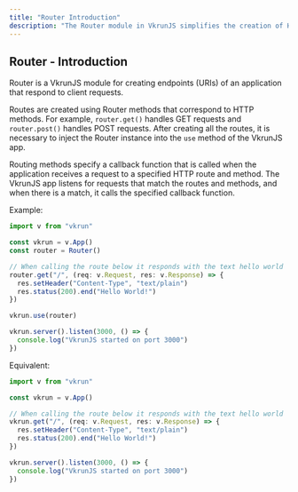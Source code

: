 ```yaml
---
title: "Router Introduction"
description: "The Router module in VkrunJS simplifies the creation of HTTP endpoints, enabling intuitive and efficient handling of client requests. It supports defining routes with various HTTP methods and provides a seamless way to integrate them into your application."
---
```


## Router - Introduction

Router is a VkrunJS module for creating endpoints (URIs) of an application that respond to client requests.

Routes are created using Router methods that correspond to HTTP methods. For example, `router.get()` handles GET requests and `router.post()` handles POST requests. After creating all the routes, it is necessary to inject the Router instance into the `use` method of the VkrunJS app.

Routing methods specify a callback function that is called when the application receives a request to a specified HTTP route and method. The VkrunJS app listens for requests that match the routes and methods, and when there is a match, it calls the specified callback function.

Example:

```ts
import v from "vkrun"

const vkrun = v.App()
const router = Router()

// When calling the route below it responds with the text hello world
router.get("/", (req: v.Request, res: v.Response) => {
  res.setHeader("Content-Type", "text/plain")
  res.status(200).end("Hello World!")
})

vkrun.use(router)

vkrun.server().listen(3000, () => {
  console.log("VkrunJS started on port 3000")
})
```

Equivalent:

```ts
import v from "vkrun"

const vkrun = v.App()

// When calling the route below it responds with the text hello world
vkrun.get("/", (req: v.Request, res: v.Response) => {
  res.setHeader("Content-Type", "text/plain")
  res.status(200).end("Hello World!")
})

vkrun.server().listen(3000, () => {
  console.log("VkrunJS started on port 3000")
})
```
